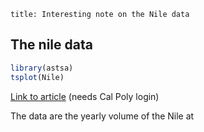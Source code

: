 ```
title: Interesting note on the Nile data

```


## The nile data

```r
library(astsa)
tsplot(Nile)
```

[Link to article](https://www-jstor-org.calpoly.idm.oclc.org/stable/2335202?sid=primo&seq=6) (needs Cal Poly login)

The data are the yearly volume of the Nile at 
